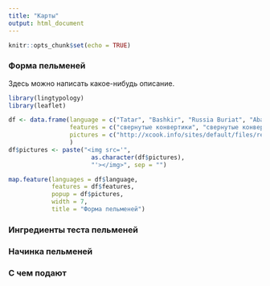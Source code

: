 ```yaml
---
title: "Карты"
output: html_document
---
```



```r
knitr::opts_chunk$set(echo = TRUE)
```

### Форма пельменей


Здесь можно написать какое-нибудь описание.

```r
library(lingtypology)
library(leaflet)

df <- data.frame(language = c("Tatar", "Bashkir", "Russia Buriat", "Abaza"),
                 features = c("свернутые конвертики", "свернутые конвертики", "конверты-полумесяцы", "с хвостиком"),
                 pictures = c("http://xcook.info/sites/default/files/recipe/3/yufahash-7.jpeg", "http://www.bashkirskayakuhnya.com/wp-content/gallery/bluda/004.jpg", "https://baikal-ayan.ru/ssl/u/77/b8a040030f11eaa88b9dd661e6e24a/-/%D0%9F%D0%BE%D0%B7%D1%8B.jpg", "https://img11.postila.ru/resize?w=640&src=%2Fdata%2F41%2F90%2F72%2Fbf%2F419072bf33d82c0f2ba10e158b64ce4976e7144a2c5bb30f10ae1563214a8e02.jpg")
                 )
df$pictures <- paste("<img src='",
                       as.character(df$pictures),
                       "'></img>", sep = "")
```


```r
map.feature(languages = df$language,
            features = df$features,
            popup = df$pictures,
            width = 7,
            title = "Форма пельменей")

```


### Ингредиенты теста пельменей
### Начинка пельменей

### С чем подают















